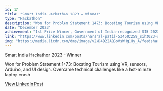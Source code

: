 ```yaml
---
id: 17
title: "Smart India Hackathon 2023 – Winner"
type: "Hackathon"
description: "Won for Problem Statement 1473: Boosting Tourism using VR, sensors, Arduino, and UI design. Overcame technical challenges like a last-minute laptop crash."
date: "December 2023"
achievement: "1st Prize Winner, Government of India-recognized SIH 2023"
link: "https://www.linkedin.com/posts/harshal-patil-534502259_sih2023-sih-innovation-activity-7144403412783185920-_pVZ"
img: "https://media.licdn.com/dms/image/v2/D4D22AQGoVsWHg1Hy_A/feedshare-shrink_2048_1536/feedshare-shrink_2048_1536/0/1703358503720?e=1755734400&v=beta&t=ujSIwxHC8z3NJ9O9uyZD_1WptvnoHcGCa6DXmPKLetE"
---
```


Smart India Hackathon 2023 – Winner

Won for Problem Statement 1473: Boosting Tourism using VR, sensors, Arduino, and UI design. Overcame technical challenges like a last-minute laptop crash.

[View LinkedIn Post](https://www.linkedin.com/posts/harshal-patil-534502259_sih2023-sih-innovation-activity-7144403412783185920-_pVZ)
